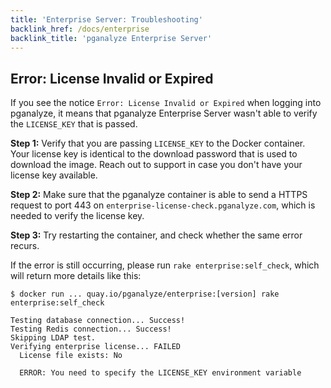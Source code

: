```yaml
---
title: 'Enterprise Server: Troubleshooting'
backlink_href: /docs/enterprise
backlink_title: 'pganalyze Enterprise Server'
---
```


## Error: License Invalid or Expired

If you see the notice `Error: License Invalid or Expired` when logging into pganalyze,
it means that pganalyze Enterprise Server wasn't able to verify the `LICENSE_KEY` that
is passed.

**Step 1:** Verify that you are passing `LICENSE_KEY` to the Docker container. Your license
key is identical to the download password that is used to download the image. Reach out
to support in case you don't have your license key available.

**Step 2:** Make sure that the pganalyze container is able to send a HTTPS request to port 443 on `enterprise-license-check.pganalyze.com`, which is needed to verify the license key.

**Step 3:** Try restarting the container, and check whether the same error recurs.

If the error is still occurring, please run `rake enterprise:self_check`, which will return more details like this:

```
$ docker run ... quay.io/pganalyze/enterprise:[version] rake enterprise:self_check

Testing database connection... Success!
Testing Redis connection... Success!
Skipping LDAP test.
Verifying enterprise license... FAILED
  License file exists: No

  ERROR: You need to specify the LICENSE_KEY environment variable
```
